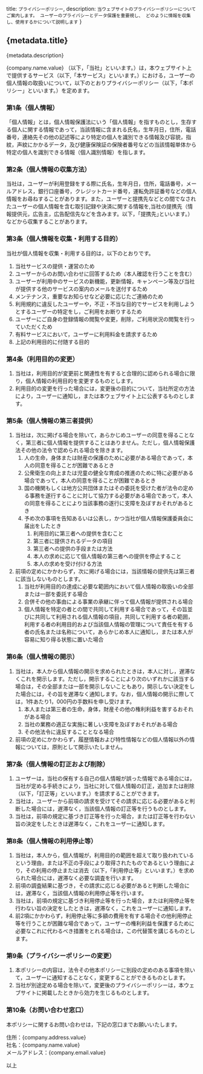 

  title: `プライバシーポリシー`,
  description: 
`当ウェブサイトのプライバシーポリシーについてご案内します。
ユーザーのプライバシーとデータ保護を重要視し、
どのように情報を収集し、使用するかについて説明します`
}

## {metadata.title}

<p>{metadata.description}</p>

<span>{company.name.value}</span> （以下，「当社」といいます。）は，本ウェブサイト上で提供するサービス（以下,「本サービス」といいます。）における，ユーザーの個人情報の取扱いについて，以下のとおりプライバシーポリシー（以下，「本ポリシー」といいます。）を定めます。

### 第1条（個人情報）
「個人情報」とは，個人情報保護法にいう「個人情報」を指すものとし，生存する個人に関する情報であって，当該情報に含まれる氏名，生年月日，住所，電話番号，連絡先その他の記述等により特定の個人を識別できる情報及び容貌，指紋，声紋にかかるデータ，及び健康保険証の保険者番号などの当該情報単体から特定の個人を識別できる情報（個人識別情報）を指します。

### 第2条（個人情報の収集方法）
当社は，ユーザーが利用登録をする際に氏名，生年月日，住所，電話番号，メールアドレス，銀行口座番号，クレジットカード番号，運転免許証番号などの個人情報をお尋ねすることがあります。また，ユーザーと提携先などとの間でなされたユーザーの個人情報を含む取引記録や決済に関する情報を,当社の提携先（情報提供元，広告主，広告配信先などを含みます。以下，｢提携先｣といいます。）などから収集することがあります。

### 第3条（個人情報を収集・利用する目的）
当社が個人情報を収集・利用する目的は，以下のとおりです。

1. 当社サービスの提供・運営のため
1. ユーザーからのお問い合わせに回答するため（本人確認を行うことを含む）
1. ユーザーが利用中のサービスの新機能，更新情報，キャンペーン等及び当社が提供する他のサービスの案内のメールを送付するため
1. メンテナンス，重要なお知らせなど必要に応じたご連絡のため
1. 利用規約に違反したユーザーや，不正・不当な目的でサービスを利用しようとするユーザーの特定をし，ご利用をお断りするため
1. ユーザーにご自身の登録情報の閲覧や変更，削除，ご利用状況の閲覧を行っていただくため
1. 有料サービスにおいて，ユーザーに利用料金を請求するため
1. 上記の利用目的に付随する目的

### 第4条（利用目的の変更）
1. 当社は，利用目的が変更前と関連性を有すると合理的に認められる場合に限り，個人情報の利用目的を変更するものとします。
1. 利用目的の変更を行った場合には，変更後の目的について，当社所定の方法により，ユーザーに通知し，または本ウェブサイト上に公表するものとします。

### 第5条（個人情報の第三者提供）
1. 当社は，次に掲げる場合を除いて，あらかじめユーザーの同意を得ることなく，第三者に個人情報を提供することはありません。ただし，個人情報保護法その他の法令で認められる場合を除きます。
    1. 人の生命，身体または財産の保護のために必要がある場合であって，本人の同意を得ることが困難であるとき
    1. 公衆衛生の向上または児童の健全な育成の推進のために特に必要がある場合であって，本人の同意を得ることが困難であるとき
    1. 国の機関もしくは地方公共団体またはその委託を受けた者が法令の定める事務を遂行することに対して協力する必要がある場合であって，本人の同意を得ることにより当該事務の遂行に支障を及ぼすおそれがあるとき
    1. 予め次の事項を告知あるいは公表し，かつ当社が個人情報保護委員会に届出をしたとき
        1. 利用目的に第三者への提供を含むこと
        1. 第三者に提供されるデータの項目
        1. 第三者への提供の手段または方法
        1. 本人の求めに応じて個人情報の第三者への提供を停止すること
        1. 本人の求めを受け付ける方法
1. 前項の定めにかかわらず，次に掲げる場合には，当該情報の提供先は第三者に該当しないものとします。
    1. 当社が利用目的の達成に必要な範囲内において個人情報の取扱いの全部または一部を委託する場合
    1. 合併その他の事由による事業の承継に伴って個人情報が提供される場合
    1. 個人情報を特定の者との間で共同して利用する場合であって，その旨並びに共同して利用される個人情報の項目，共同して利用する者の範囲，利用する者の利用目的および当該個人情報の管理について責任を有する者の氏名または名称について，あらかじめ本人に通知し，または本人が容易に知り得る状態に置いた場合

### 第6条（個人情報の開示）
1. 当社は，本人から個人情報の開示を求められたときは，本人に対し，遅滞なくこれを開示します。ただし，開示することにより次のいずれかに該当する場合は，その全部または一部を開示しないこともあり，開示しない決定をした場合には，その旨を遅滞なく通知します。なお，個人情報の開示に際しては，1件あたり1，000円の手数料を申し受けます。
    1. 本人または第三者の生命，身体，財産その他の権利利益を害するおそれがある場合
    1. 当社の業務の適正な実施に著しい支障を及ぼすおそれがある場合
    1. その他法令に違反することとなる場合
1. 前項の定めにかかわらず，履歴情報および特性情報などの個人情報以外の情報については，原則として開示いたしません。

### 第7条（個人情報の訂正および削除）
1. ユーザーは，当社の保有する自己の個人情報が誤った情報である場合には，当社が定める手続きにより，当社に対して個人情報の訂正，追加または削除（以下，「訂正等」といいます。）を請求することができます。
1. 当社は，ユーザーから前項の請求を受けてその請求に応じる必要があると判断した場合には，遅滞なく，当該個人情報の訂正等を行うものとします。
1. 当社は，前項の規定に基づき訂正等を行った場合，または訂正等を行わない旨の決定をしたときは遅滞なく，これをユーザーに通知します。

### 第8条（個人情報の利用停止等）
1. 当社は，本人から，個人情報が，利用目的の範囲を超えて取り扱われているという理由，または不正の手段により取得されたものであるという理由により，その利用の停止または消去（以下，「利用停止等」といいます。）を求められた場合には，遅滞なく必要な調査を行います。
1. 前項の調査結果に基づき，その請求に応じる必要があると判断した場合には，遅滞なく，当該個人情報の利用停止等を行います。
1. 当社は，前項の規定に基づき利用停止等を行った場合，または利用停止等を行わない旨の決定をしたときは，遅滞なく，これをユーザーに通知します。
1. 前2項にかかわらず，利用停止等に多額の費用を有する場合その他利用停止等を行うことが困難な場合であって，ユーザーの権利利益を保護するために必要なこれに代わるべき措置をとれる場合は，この代替策を講じるものとします。

### 第9条（プライバシーポリシーの変更）
1. 本ポリシーの内容は，法令その他本ポリシーに別段の定めのある事項を除いて，ユーザーに通知することなく，変更することができるものとします。
1. 当社が別途定める場合を除いて，変更後のプライバシーポリシーは，本ウェブサイトに掲載したときから効力を生じるものとします。

### 第10条（お問い合わせ窓口）
本ポリシーに関するお問い合わせは，下記の窓口までお願いいたします。
<p>
住所：{company.address.value}<br />
社名：{company.name.value}<br />
メールアドレス：{company.email.value}<br />
</p>

以上
